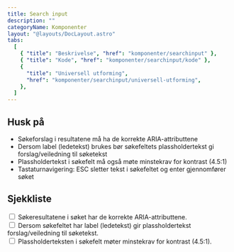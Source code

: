 ```yaml
---
title: Search input
description: ""
categoryName: Komponenter
layout: "@layouts/DocLayout.astro"
tabs:
  [
    { "title": "Beskrivelse", "href": "komponenter/searchinput" },
    { "title": "Kode", "href": "komponenter/searchinput/kode" },
    {
      "title": "Universell utforming",
      "href": "komponenter/searchinput/universell-utforming",
    },
  ]
---
```


## Husk på
- Søkeforslag i resultatene må ha de korrekte ARIA-attributtene
- Dersom label (ledetekst) brukes bør søkefeltets plassholdertekst gi forslag/veiledning til søketekst
- Plassholdertekst i søkefelt må også møte minstekrav for kontrast (4.5:1)
- Tastaturnavigering: ESC sletter tekst i søkefeltet og enter gjennomfører søket

## Sjekkliste

<CodeExample>
  <div class="pkt-input-check">
    <div class="pkt-input-check__input">
      <input
        type="checkbox"
        class="pkt-input-check__input-checkbox"
        id="exampleCheckbox1"
      />
      <label class="pkt-input-check__input-label" for="exampleCheckbox1">
       Søkeresultatene i søket har de korrekte ARIA-attributtene.
      </label>
    </div>
    <div class="pkt-input-check__input">
      <input
        type="checkbox"
        class="pkt-input-check__input-checkbox"
        id="exampleCheckbox2"
      />
      <label class="pkt-input-check__input-label" for="exampleCheckbox2">
     Dersom søkefeltet har label (ledetekst) gir plassholdertekst forslag/veiledning til søketekst.
      </label>
    </div>
    <div class="pkt-input-check__input">
      <input
        type="checkbox"
        class="pkt-input-check__input-checkbox"
        id="exampleCheckbox3"
      />
      <label class="pkt-input-check__input-label" for="exampleCheckbox3">
     Plassholderteksten i søkefelt møter minstekrav for kontrast (4.5:1).
      </label>
    </div>
  </div>
</CodeExample>
